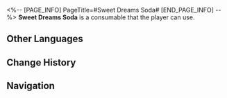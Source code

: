 <%-- [PAGE_INFO]
PageTitle=#Sweet Dreams Soda#
[END_PAGE_INFO] --%>
{{Consumable Infobox
|id          = 408410
|image       = Item Sweet Dreams Soda.png
|type        = Defense Consumables
|rarity      = 2
|effect      = Upon use, decreases DMG taken by all allies by 10% for the next battle.
|description = A drink from Penacony, the Planet of Festivities. Its brand name is "SoulGlad." Drinking this will make one feel as happy as if they are in a pleasant dream, making it an effective sleep aid. This version of the formula has been adjusted to better suit the tastes of the Xianzhou consumers. It is said that only within the dream of Penacony can one taste the "Inaugural SoulGlad," reputedly as delicious as divine nectar.
|effectType  = 
|effectType2 = 
|effectType3 = 
|recipe      = 
|source1     = [[Procurement Point for Expired Parcels]]
|source2     = 
|source3     = 
}}
{{Description|''"Grab a bottle of SoulGlad, make your dreams a blast!"''}}
'''Sweet Dreams Soda''' is a consumable that the player can use.

==Other Languages==
{{Other Languages
|en   = Sweet Dreams Soda
|zhs  = 好梦气泡饮
|zht  = 好夢氣泡飲
|ja   = グッドドリーム・ソーダ
|ko   = 단꿈 소다수
|es   = Soda de dulces sueños
|fr   = Sodadodo
|ru   = Содовая сладких снов
|th   = Sweet Dreams Soda
|vi   = Soda Giấc Mơ Ngọt Ngào
|de   = „Süßer Traum“-Limonade
|id   = Sweet Dreams Soda
|pt   = Refrigerante Bons Sonhos
}}

==Change History==
{{Change History|1.5}}

==Navigation==
{{Consumable Navbox}}